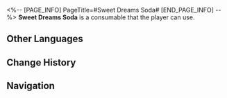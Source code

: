 <%-- [PAGE_INFO]
PageTitle=#Sweet Dreams Soda#
[END_PAGE_INFO] --%>
{{Consumable Infobox
|id          = 408410
|image       = Item Sweet Dreams Soda.png
|type        = Defense Consumables
|rarity      = 2
|effect      = Upon use, decreases DMG taken by all allies by 10% for the next battle.
|description = A drink from Penacony, the Planet of Festivities. Its brand name is "SoulGlad." Drinking this will make one feel as happy as if they are in a pleasant dream, making it an effective sleep aid. This version of the formula has been adjusted to better suit the tastes of the Xianzhou consumers. It is said that only within the dream of Penacony can one taste the "Inaugural SoulGlad," reputedly as delicious as divine nectar.
|effectType  = 
|effectType2 = 
|effectType3 = 
|recipe      = 
|source1     = [[Procurement Point for Expired Parcels]]
|source2     = 
|source3     = 
}}
{{Description|''"Grab a bottle of SoulGlad, make your dreams a blast!"''}}
'''Sweet Dreams Soda''' is a consumable that the player can use.

==Other Languages==
{{Other Languages
|en   = Sweet Dreams Soda
|zhs  = 好梦气泡饮
|zht  = 好夢氣泡飲
|ja   = グッドドリーム・ソーダ
|ko   = 단꿈 소다수
|es   = Soda de dulces sueños
|fr   = Sodadodo
|ru   = Содовая сладких снов
|th   = Sweet Dreams Soda
|vi   = Soda Giấc Mơ Ngọt Ngào
|de   = „Süßer Traum“-Limonade
|id   = Sweet Dreams Soda
|pt   = Refrigerante Bons Sonhos
}}

==Change History==
{{Change History|1.5}}

==Navigation==
{{Consumable Navbox}}